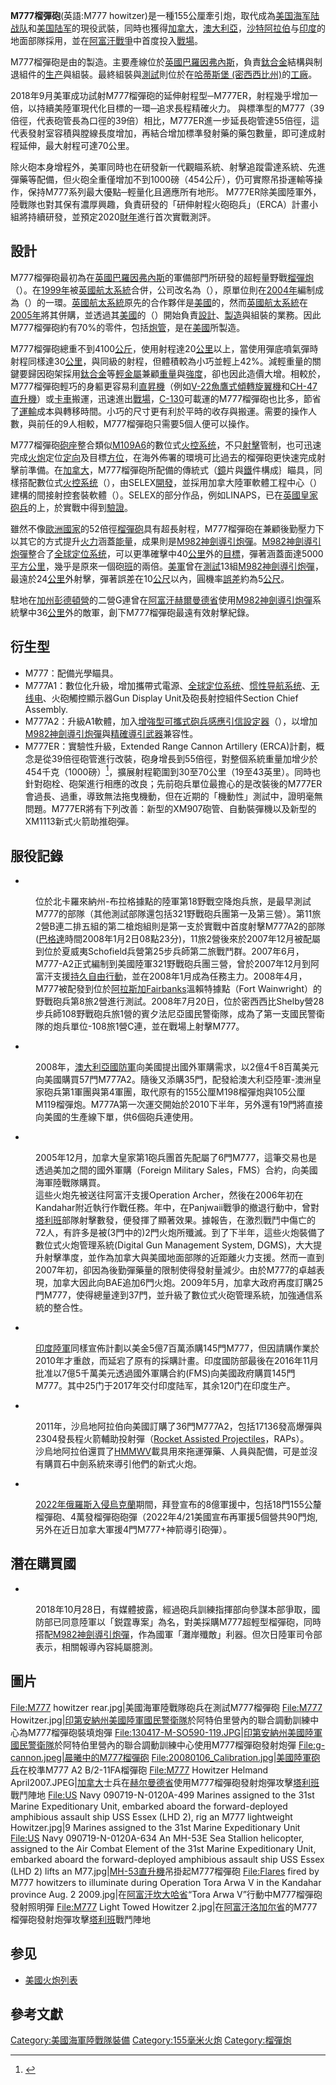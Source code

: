 {{Request translation|time=2012-05-29T23:15:18+00:00}}
{{noteTA
|1=zh-hans:毫米;zh-hk:毫米;zh-tw:公釐;
|2=zh-hans:米;zh-hk:米;zh-tw:公尺;
|3=zh-hans:坦克;zh-hk:坦克;zh-tw:戰車;
|4=zh-hans:主战坦克;zh-hk:主戰坦克;zh-tw:主力戰車;
|5=zh-hans:毫米;zh-hk:毫米;zh-tw:公厘;
}}
{{Infobox Weapon
| name = M777榴彈砲<br>M777 howitzer
| image = [[File:M777_Light_Towed_Howitzer_1.jpg|250px]]
| caption = [[阿富汗|阿富汗]][[洛加爾省|洛加爾省]]{{en-link|Charkh區|Charkh District}}，支援[[持久自由军事行动|持久自由军事行动]]的[[美国陆军第10山地师|美国陆军第10山地师]][[M777榴彈砲|M777榴彈砲]]。
| origin = {{UK}}
| type = [[榴彈砲|榴彈砲]]
<!-- 種類選擇 -->| is_ranged = yes
| is_bladed = yes
| is_explosive = yes
| is_artillery = yes
| is_vehicle = yes
| is_missile = yes
| is_UK = <!-- 服役記錄 -->
| service = [[2005年|2005年]]－現今
| used_by = [[美國海軍陸戰隊|美國海軍陸戰隊]] <br />[[美國陸軍|美國陸軍]]<br />[[加拿大陸軍|加拿大陸軍]]<br />[[澳大利亞陸軍|澳大利亞陸軍]]<br />[[印度陸軍|印度陸軍]] <br />[[烏克蘭陸軍|烏克蘭陸軍]]
| wars = [[伊拉克戰爭|伊拉克戰爭]]、[[阿富汗戰爭_(2001年－2021年)|阿富汗戰爭]]、[[2022年俄羅斯入侵烏克蘭|2022年俄羅斯入侵烏克蘭]]
<!-- 生產歷史 -->| designer = 
| design_date = 
| manufacturer = 
| unit_cost = 
| production_date = [[2004年|2004年]]－現今
| number = 
| variants = <!-- 基本規格 -->
| spec_label = 
| weight = 4,200公斤〔9,100磅〕
| length = 10.7公尺（戰鬥）<br />9.5公尺（拖曳）
| part_length = 5.08公尺（39倍徑）
| width = 
| height = 
| diameter = 
| crew = 7+1
<!-- 投射武器規格 -->| cartridge = {{link-en|M107榴彈|M107 projectile}}<br />[[M982神劍導引炮彈|M982神劍導引炮彈]]<br />ERFB
| caliber = 155mm〔6.1 英吋〕
| action = 
| rate = 一般射速：2發/分鐘<br />最高射速：5發/分鐘
| velocity = 828 [[米每秒|米／秒]] （2716 [[英尺每秒|英尺／秒]]）
| range = {{link-en|M107榴彈|M107 projectile}}：24公里〔15英哩〕<br />[[M982神劍導引炮彈|M982神劍導引炮彈]]：40公里〔25英哩〕<br />ERFB：30公里〔18.6英哩〕
| max_range = 
| feed = <!-- 火炮規格 -->
| breech = 
| recoil = 
| carriage = 
| elevation = 
| traverse = <!-- 爆炸物內填炸藥規格 -->
| filling = 
| filling_weight = 
| detonation = 
| yield = 
}}

'''M777榴彈砲'''(英語:M777 howitzer)是一種155公厘牽引炮，取代{{link-en|M198榴彈炮|M198 Howitzer}}成為[[美国海军陆战队|美国海军陆战队]]和[[美国陆军|美国陆军]]的現役武裝，同時也獲得[[加拿大|加拿大]]，[[澳大利亞|澳大利亞]]，[[沙特阿拉伯|沙特阿拉伯]]与[[印度|印度]]的地面部隊採用，並在[[阿富汗戰爭_(2001年－2021年)|阿富汗戰爭]]中首度投入[[戰場|戰場]]。

M777榴彈砲是由{{en-link|英國航太系統|BAE Systems Inc.}}的{{en-link|全球戰鬥系統部門|BAE_Systems_Land_%26_Armaments#Global_Combat_Systems}}製造。主要產線位於[[英國|英國]][[巴羅因弗內斯|巴羅因弗內斯]]，負責[[鈦|鈦]][[合金|合金]]結構與制退組件的[[生产|生产]]與組裝。最終組裝與[[測試|測試]]則位於{{en-link|英國航太系統|BAE Systems Inc.}}在[[哈蒂斯堡_(密西西比州)|哈蒂斯堡 (密西西比州)]]的[[工廠|工廠]]。

2018年9月美軍成功試射M777榴彈砲的延伸射程型─M777ER，射程幾乎增加一倍，以持續美陸軍現代化目標的一環─追求長程精確火力。
與標準型的M777（39倍徑，代表砲管長為口徑的39倍）相比，M777ER進一步延長砲管達55倍徑，這代表發射室容積與膛線長度增加，再結合增加標準發射藥的藥包數量，即可達成射程延伸，最大射程可達70公里。

除火砲本身增程外，美軍同時也在研發新一代觀瞄系統、射擊追蹤雷達系統、先進彈藥等配備，但火砲全重僅增加不到1000磅（454公斤），仍可實際吊掛運輸等操作，保持M777系列最大優點─輕量化且適應所有地形。
M777ER除美國陸軍外，陸戰隊也對其保有濃厚興趣，負責研發的「研伸射程火砲砲兵」（ERCA）計畫小組將持續研發，並預定2020[[財政年度|財年]]進行首次實戰測評。

==設計==
M777榴彈砲最初為{{link-en|維克斯造船與工程|Vickers Shipbuilding and Engineering}}在[[英國|英國]][[巴羅因弗內斯|巴羅因弗內斯]]的軍備部門所研發的超輕量野戰[[榴彈炮|榴彈炮]]（{{lang-en|Ultralight-weight Field Howitzer}}）。{{link-en|維克斯造船與工程|Vickers Shipbuilding and Engineering}}在[[1999年|1999年]]被[[英國航太系統|英國航太系統]]合併，公司改名為{{en-link|英國航太系統皇家軍械防禦|BAE Systems Land & Armaments}}（{{lang-en|BAE RO Defence}}），原單位則在[[2004年|2004年]]編制成為{{en-link|英國航太系統陸地系統|BAE Systems Land & Armaments}}（{{lang-en|BAE Systems Land Systems}}）的一環。[[英國航太系統|英國航太系統]]原先的合作夥伴是[[美國|美國]]的{{link-en|聯合防務工業|United Defense}}，然而[[英國航太系統|英國航太系統]]在[[2005年|2005年]]將其併購，並透過其[[美國|美國]]的{{link-en|英國航太系統陸地與軍備|BAE Systems Land & Armaments}}（{{lang-en|BAE Systems Land & Armaments}}）開始負責[[設計|設計]]、[[製造|製造]]與組裝的業務。因此M777榴彈砲約有70%的零件，包括[[炮管|炮管]]，是在[[美國|美國]]{{link-en|瓦特弗利特兵工廠|Watervliet Arsenal}}所製造。

M777榴彈砲總重不到4100[[公斤|公斤]]，使用{{en-link|M107榴彈|M107 projectile}}射程達20[[公里|公里]]以上，當使用彈底噴氣彈時射程同樣達30[[公里|公里]]，與{{en-link|M198榴彈砲|M198 howitzer}}同級的射程，但體積較為小巧並輕上42%。減輕重量的關鍵要歸因砲架採用[[鈦|鈦]][[合金|合金]]等[[輕金屬|輕金屬]]兼顧[[重量|重量]]與[[強度|強度]]，卻也因此造價大增。相較於{{en-link|M198榴彈砲|M198 howitzer}}，M777榴彈砲輕巧的身軀更容易利[[直昇機|直昇機]]（例如[[V-22魚鷹式傾轉旋翼機|V-22魚鷹式傾轉旋翼機]]和[[CH-47直升機|CH-47直升機]]）或[[卡車|卡車]]搬運，迅速進出[[戰場|戰場]]，[[C-130|C-130]]可載運的M777榴彈砲也比{{en-link|M198榴彈砲|M198 howitzer}}多，節省了[[運輸|運輸]]成本與轉移時間。小巧的尺寸更有利於平時的收存與搬運。需要的操作人數，與前任的9人相較，M777榴彈砲只需要5個人便可以操作。

M777榴彈砲[[砲座|砲座]]整合類似[[M109自走砲|M109A6]]的數位式[[火控系统|火控系统]]，不只[[射擊|射擊]]管制，也可迅速完成[[火炮|火炮]]定位[[定向|定向]]及目標[[方位|方位]]，在海外佈署的環境可比過去的榴彈砲更快速完成射擊前準備。在[[加拿大|加拿大]]，M777榴彈砲所配備的傳統式（[[鏡|鏡]]片與[[鐵|鐵]]件構成｝瞄具，同樣搭配數位式[[火控系统|火控系统]]（{{lang-en|Digital Gun Management System}}），由SELEX[[開發|開發]]，並採用加拿大陸軍軟體工程中心（{{lang-en|Canadian Army Land Software Engineering Centre}}）建構的間接射控套裝軟體（{{lang-en|Indirect Fire Control Software Suite}}）。SELEX的部分作品，例如LINAPS，已在[[英國皇家砲兵|英國皇家砲兵]]的{{en-link|L118榴彈砲|L118 light gun}}上，於實戰中得到[[驗證|驗證]]。

雖然不像[[歐洲國家|歐洲國家]]的52倍徑[[榴彈砲|榴彈砲]]具有超長射程，M777榴彈砲在兼顧後勤壓力下以其它的方式提升[[火力|火力]]涵蓋[[能量|能量]]，成果則是[[M982神劍導引炮彈|M982神劍導引炮彈]]。[[M982神劍導引炮彈|M982神劍導引炮彈]]整合了[[全球定位系统|全球定位系统]]，可以更準確擊中40[[公里|公里]]外的[[目標|目標]]，彈著涵蓋面達5000[[平方公里|平方公里]]，幾乎是原來一個砲[[班|班]]的兩倍。[[美軍|美軍]]曾在{{link-en|尤馬試驗場|Yuma Proving Ground}}[[測試|測試]]13組[[M982神劍導引炮彈|M982神劍導引炮彈]]，最遠於24[[公里|公里]]外射擊，彈著誤差在10[[公尺|公尺]]以內，圓機率[[誤差|誤差]]約為5[[公尺|公尺]]。

駐地在[[加州|加州]][[彭德頓營|彭德頓營]]的{{en-link|第11陸戰團|11th Marine Regiment (United States)}}二營G連曾在[[阿富汗|阿富汗]][[赫爾曼德省|赫爾曼德省]]使用[[M982神劍導引炮彈|M982神劍導引炮彈]]系統擊中36[[公里|公里]]外的敵軍，創下M777榴彈砲最遠有效射擊紀錄。

==衍生型==
*M777：配備光學瞄具。
*M777A1：數位化升級，增加攜帶式電源、[[全球定位系统|全球定位系统]]、[[惯性导航系统|惯性导航系统]]、[[无线电|无线电]]、火砲觸控顯示器Gun Display Unit及砲長射控組件Section Chief Assembly.
*M777A2：升級A1軟體，加入[[增強型可攜式砲兵感應引信設定器|增強型可攜式砲兵感應引信設定器]]（{{lang-en|EPIAFS}}），以增加[[M982神劍導引炮彈|M982神劍導引炮彈]]與[[精確導引武器|精確導引武器]]兼容性。
*M777ER：實驗性升級，Extended Range Cannon Artillery (ERCA)計劃，概念是從39倍徑砲管進行改裝，砲身增長到55倍徑，對整個系統重量加增少於454千克（1000磅）<ref>{{cite web|title=Picatinny engineers double range with modified M777A2 Extended Range howitzer|publisher=US Army|url=https://www.army.mil/article/182638/picatinny_engineers_double_range_with_modified_m777a2_extended_range_howitzer|date=2017-02-23|access-date=2022-05-02|archive-date=2021-12-14|archive-url=https://web.archive.org/web/20211214003102/https://www.army.mil/article/182638/picatinny_engineers_double_range_with_modified_m777a2_extended_range_howitzer}}</ref>，擴展射程範圍到30至70公里（19至43英里）。同時也針對砲栓、砲架進行相應的改良；先前砲兵單位最擔心的是改裝後的M777ER會過長、過重，導致無法拖曳機動，但在近期的「機動性」測試中，證明毫無問題。M777ER將有下列改善：新型的XM907砲管、自動裝彈機以及新型的XM1113新式火箭助推砲彈。

==服役記錄==
*{{flag|USA}}
:位於北卡羅來納州-布拉格據點的陸軍第18野戰空降炮兵旅，是最早測試M777的部隊（其他測試部隊還包括321野戰砲兵團第一及第三營）。第11旅2營B連二排五組的第二槍炮組則是第一支於實戰中首度射擊M777A2的部隊([[巴格達|巴格達]]時間2008年1月2日08點23分)，11旅2營後來於2007年12月被配屬到位於夏威夷Schofield兵營第25步兵師第二旅戰鬥群。2007年6月，M777-A2正式編制到美國陸軍321野戰砲兵團三營，曾於2007年12月到阿富汗支援[[持久自由行動|持久自由行動]]，並在2008年1月成為任務主力。2008年4月，M777被配發到位於[[阿拉斯加|阿拉斯加]][[Fairbanks|Fairbanks]]溫賴特據點（Fort Wainwright）的野戰砲兵第8旅2營進行測試。2008年7月20日，位於密西西比Shelby營28步兵師108野戰砲兵旅1營的賓夕法尼亞國民警衛隊，成為了第一支國民警衛隊的炮兵單位-108旅1營C連，並在戰場上射擊M777。

*{{flag|AUS}}
:2008年，[[澳大利亞國防軍|澳大利亞國防軍]]向美國提出國外軍購需求，以2億4千8百萬美元向美國購買57門M777A2。隨後又添購35門，配發給澳大利亞陸軍-澳洲皇家砲兵第1軍團與第4軍團，取代原有的155公厘M198榴彈炮與105公厘M119榴彈炮。M777A第一次運交開始於2010下半年，另外還有19門將直接向美國的生產線下單，供6個砲兵連使用。

*{{flag|CAN}}
:2005年12月，加拿大皇家第1砲兵團首先配屬了6門M777，這筆交易也是透過美加之間的國外軍購（Foreign Military Sales，FMS）合約，向美國海軍陸戰隊購買。
:這些火炮先被送往阿富汗支援Operation Archer，然後在2006年初在Kandahar附近執行作戰任務。年中，在Panjwaii戰爭的撤退行動中，曾對[[塔利班|塔利班]]部隊射擊數發，便發揮了顯著效果。據報告，在激烈戰鬥中傷亡的72人，有許多是被(3門中的)2門火炮所殲滅。到了下半年，這些火炮裝備了數位式火炮管理系統(Digital Gun Management System, DGMS)，大大提升射擊準度，並作為加拿大與美國地面部隊的近距離火力支援。然而一直到2007年初，卻因為後勤彈藥量的限制使得發射量減少。由於M777的卓越表現，加拿大因此向BAE追加6門火炮。2009年5月，加拿大政府再度訂購25門M777，使得總量達到37門，並升級了數位式火砲管理系統，加強通信系統的整合性。

*{{flag|IND}}
:[[印度陸軍|印度陸軍]]同樣宣佈計劃以美金5億7百萬添購145門M777，但因請購作業於2010年才重啟，而延宕了原有的採購計畫。印度國防部最後在2016年11月批准以7億5千萬美元透過國外軍購合約(FMS)向美國政府購買145門M777。其中25门于2017年交付印度陆军，其余120门在印度生产。

*{{flag|SAU}}
:2011年，沙烏地阿拉伯向美國訂購了36門M777A2，包括17136發高爆彈與2304發長程火箭輔助投射彈（[[Rocket_Assisted_Projectiles|Rocket Assisted Projectiles]]，RAPs）。
:沙烏地阿拉伯還買了[[HMMWV|HMMWV]]載具用來拖運彈藥、人員與配備，可是並沒有購買石中劍系統來導引他們的新式火炮。

*{{flag|UKR}}
:[[2022年俄羅斯入侵烏克蘭|2022年俄羅斯入侵烏克蘭]]期間，拜登宣布的8億軍援中，包括18門155公釐榴彈砲、4萬發榴彈砲砲彈（2022年4/21美國宣布再軍援5個營共90門炮,另外在近日加拿大軍援4門M777+神箭導引砲彈）。

== 潛在購買國 ==
*{{ROC}}
:2018年10月28日，有媒體披露，經過砲兵訓練指揮部向參謀本部爭取，國防部已同意陸軍以「鋭霆專案」為名，對美採購M777超輕型榴彈砲，同時搭配[[M982神劍導引炮彈|M982神劍導引炮彈]]，作為國軍「灘岸殲敵」利器。但次日陸軍司令部表示，相關報導內容純屬臆測。

== 圖片 ==
<gallery widths="180px" heights="180px">
File:M777 howitzer rear.jpg|美國海軍陸戰隊砲兵在測試M777榴彈砲
File:M777 Howitzer.jpg|[[印第安納州|印第安納州]][[美國陸軍國民警衛隊|美國陸軍國民警衛隊]]於阿特伯里營內的聯合調動訓練中心為M777榴彈砲裝填炮彈
File:130417-M-SO590-119.JPG|[[印第安納州|印第安納州]][[美國陸軍國民警衛隊|美國陸軍國民警衛隊]]於阿特伯里營內的聯合調動訓練中心使用M777榴彈砲發射炮彈
File:g-cannon.jpeg|晨曦中的M777榴彈砲
File:20080106_Calibration.jpg|[[美國陸軍|美國陸軍]][[砲兵|砲兵]]在校準M777 A2 B/2-11FA榴彈砲
File:M777 Howitzer Helmand April2007.JPEG|[[加拿大|加拿大]]士兵在[[赫尔曼德省|赫尔曼德省]]{{en-link|前沿作戰基地|Forward operating base}}使用M777榴彈砲發射炮彈攻擊[[塔利班|塔利班]]戰鬥陣地
File:US Navy 090719-N-0120A-499 Marines assigned to the 31st Marine Expeditionary Unit, embarked aboard the forward-deployed amphibious assault ship USS Essex (LHD 2), rig an M777 {{Nowrap|105 mm}} lightweight Howitzer.jpg|9 Marines assigned to the 31st Marine Expeditionary Unit
File:US Navy 090719-N-0120A-634 An MH-53E Sea Stallion helicopter, assigned to the Air Combat Element of the 31st Marine Expeditionary Unit, embarked aboard the forward-deployed amphibious assault ship USS Essex (LHD 2) lifts an M77.jpg|[[MH-53直升機|MH-53直升機]]吊掛起M777榴彈砲
File:Flares fired by M777 howitzers to illuminate during Operation Tora Arwa V in the Kandahar province Aug. 2 2009.jpg|在[[阿富汗|阿富汗]][[坎大哈省|坎大哈省]]“Tora Arwa V”行動中M777榴彈砲發射照明彈
File:M777 Light Towed Howitzer 2.jpg|在[[阿富汗|阿富汗]][[洛加尔省|洛加尔省]]的M777榴彈砲發射炮彈攻擊[[塔利班|塔利班]]戰鬥陣地
</gallery>

== 参见 ==
* [[美國火炮列表|美國火炮列表]]

== 參考文獻 ==
{{Reflist}}

[[Category:美國海軍陸戰隊裝備|Category:美國海軍陸戰隊裝備]]
[[Category:155毫米火炮|Category:155毫米火炮]]
[[Category:榴彈炮|Category:榴彈炮]]